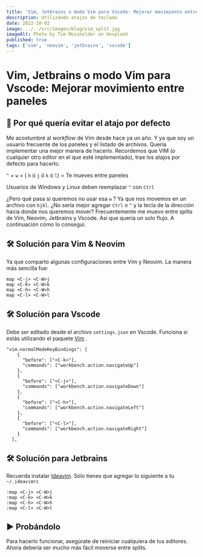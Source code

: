 ```yaml
---
title: 'Vim, Jetbrains o modo Vim para Vscode: Mejorar movimiento entre paneles'
description: Utilizando atajos de teclado
date: 2022-10-02
image: ../../src/images/blog/vim_split.jpg
imageAlt: Photo by Tim Mossholder on Unsplash
published: true
tags: ['vim', 'neovim', 'jetbrains', 'vscode']
---
```


# Vim, Jetbrains o modo Vim para Vscode: Mejorar movimiento entre paneles

## 🤔 Por qué quería evitar el atajo por defecto

Me acostumbré al _workflow_ de Vim desde hace ya un año. Y ya que soy un usuario frecuente de los paneles y el listado de archivos. Quería implementar una mejor manera de hacerlo. Recordemos que VIM (o cualquier otro editor en el que esté implementado), trae los atajos por defecto para hacerlo.

`^` + `w` + ( `h` ó `j` ó `k` ó `l`) = Te mueves entre paneles

Usuarios de Windows y Linux deben reemplazar `^` con `Ctrl`

¿Pero qué pasa si queremos no usar esa `w` ? Ya que nos movemos en un archivo con `hjkl`. ¿No sería mejor agregar `Ctrl` o `^` y la tecla de la dirección hacia donde nos queremos mover? Frecuentemente me muevo entre splits de Vim, Neovim, Jetbrains y Vscode. Así que quería un solo flujo. A continuación cómo lo conseguí.

## 🛠 Solución para Vim & Neovim

Ya que comparto algunas configuraciones entre Vim y Neovim. La manera más sencilla fue:

```vim
map <C-j> <C-W>j
map <C-k> <C-W>k
map <C-h> <C-W>h
map <C-l> <C-W>l
```

## 🛠 Solución para Vscode

Debe ser editado desde el archivo `settings.json` en Vscode. Funciona si estás utilizando el paquete [Vim](https://marketplace.visualstudio.com/items?itemName=vscodevim.vim) .

```jsonp
"vim.normalModeKeyBindings": [
    {
      "before": ["<C-k>"],
      "commands": ["workbench.action.navigateUp"]
    },
    {
      "before": ["<C-j>"],
      "commands": ["workbench.action.navigateDown"]
    },
    {
      "before": ["<C-h>"],
      "commands": ["workbench.action.navigateLeft"]
    },
    {
      "before": ["<C-l>"],
      "commands": ["workbench.action.navigateRight"]
    }
  ],
```

## 🛠 Solución para Jetbrains

Recuerda instalar [Ideavim](https://plugins.jetbrains.com/plugin/164-ideavim). Sólo tienes que agregar lo siguiente a tu `~/.ideavimrc`

```vim
:map <C-j> <C-W>j
:map <C-k> <C-W>k
:map <C-h> <C-W>h
:map <C-l> <C-W>l
```

## ▶️ Probándolo

Para hacerlo funcionar, asegúrate de reiniciar cualquiera de tus editores. Ahora debería ser mucho más fácil moverse entre splits.
